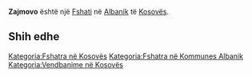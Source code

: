 {{Fshat në Kosovës
 | Emri                = Zajmovo
 | EmriAlt                = Novo Selo,Novo Selo Zaimovo,Novo Selo Zajimovo,Novo Selo-Zajmovo,Novoselle Zaimove,Novosellë Zaimovë,Novoselo-Zaimit,Zajimovo,Zajm,Zajmovo,Зајмово
 | Emri (Rasa dhanore) = 
 | Figura              = 
 | Shteti              = Kosovës
 | Komuna              = Albanik
 | Kodi postar         = 
 | Sipërfaqja          = 

 | Popullsia           = 

 | Regj. i popullsisë  = 
 | Dend. e popullsisë  = 
 | Faqja zyrtare       = 
 <!--- Koordinatat ----> 
 | Gjerësia            = 42.59167
 | Gjatësia            = 20.55917
 | Lartësia            = 
}}
'''Zajmovo''' është një [[Fshati]] në [[Albanik]] të [[Kosovës]].

<!-- == Gjeografia == -->
<!-- == Historia == -->
<!-- == Demografia == -->
== Shih edhe ==
{{Komuna Albanik}}
{{Kosovo-Administrata-Cung}}

[[Kategoria:Fshatra në Kosovës]]
[[Kategoria:Fshatra në Kommunes Albanik]]
[[Kategoria:Vendbanime në Kosovës]]